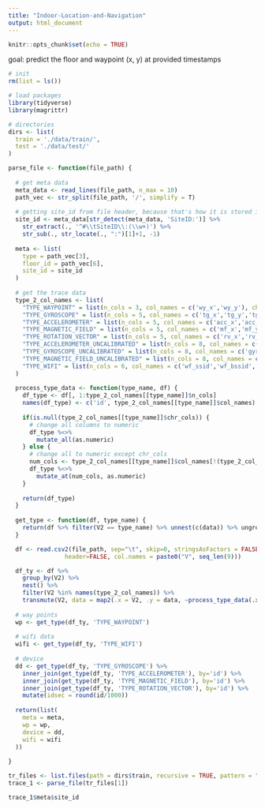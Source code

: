 ```yaml
---
title: "Indoor-Location-and-Navigation"
output: html_document
---
```


```r
knitr::opts_chunk$set(echo = TRUE)
```

goal: predict the floor and waypoint (x, y) at provided timestamps

```r
# init 
rm(list = ls())

# load packages
library(tidyverse)
library(magrittr)

# directories
dirs <- list(
  train = './data/train/',
  test = './data/test/'
)

```

```r
parse_file <- function(file_path) {
  
  # get meta data
  meta_data <- read_lines(file_path, n_max = 10)
  path_vec <- str_split(file_path, '/', simplify = T)
  
  # getting site_id from file header, because that's how it is stored in the test set
  site_id <- meta_data[str_detect(meta_data, 'SiteID:')] %>%
    str_extract(., '^#\\tSiteID\\:(\\w+)') %>%
    str_sub(., str_locate(., ":")[1]+1, -1)
  
  meta <- list(
    type = path_vec[3],
    floor_id = path_vec[6],
    site_id = site_id
  )
  
  # get the trace data 
  type_2_col_names <- list(
    "TYPE_WAYPOINT" = list(n_cols = 3, col_names = c('wy_x','wy_y'), chr_cols = NULL),
    "TYPE_GYROSCOPE" = list(n_cols = 5, col_names = c('tg_x','tg_y','tg_z','tg_a'), chr_cols = NULL),
    "TYPE_ACCELEROMETER" = list(n_cols = 5, col_names = c('acc_x','acc_y','acc_z','acc_a'), chr_cols = NULL),
    "TYPE_MAGNETIC_FIELD" = list(n_cols = 5, col_names = c('mf_x','mf_y','mf_z','mf_a'), chr_cols = NULL),
    "TYPE_ROTATION_VECTOR" = list(n_cols = 5, col_names = c('rv_x','rv_y','rv_z','rv_a'), chr_cols = NULL),
    "TYPE_ACCELEROMETER_UNCALIBRATED" = list(n_cols = 8, col_names = c('accu_x','accu_y','accu_z','accu_x2','accu_y2','accu_z2','accu_a'), chr_cols = NULL),
    "TYPE_GYROSCOPE_UNCALIBRATED" = list(n_cols = 8, col_names = c('gyru_x','gyru_y','gyru_z','gyru_x2','gyru_y2','gyru_z2','gyru_a'), chr_cols = NULL),
    "TYPE_MAGNETIC_FIELD_UNCALIBRATED" = list(n_cols = 8, col_names = c('mfu_x','mfu_y','mfu_z','mfu_x2','mfu_y2','mfu_z2','mfu_a'), chr_cols = NULL),
    "TYPE_WIFI" = list(n_cols = 6, col_names = c('wf_ssid','wf_bssid','wf_rssi','wf_freq','wf_lst'), chr_cols = c('wf_ssid','wf_bssid'))
  )
  
  process_type_data <- function(type_name, df) {
    df_type <- df[, 1:type_2_col_names[[type_name]]$n_cols]
    names(df_type) <- c('id', type_2_col_names[[type_name]]$col_names)
    
    if(is.null(type_2_col_names[[type_name]]$chr_cols)) {
      # change all columns to numeric
      df_type %<>%
        mutate_all(as.numeric)
    } else {
      # change all to numeric except chr_cols
      num_cols <- type_2_col_names[[type_name]]$col_names[!(type_2_col_names[[type_name]]$col_names %in% type_2_col_names[[type_name]]$chr_cols)]
      df_type %<>%
        mutate_at(num_cols, as.numeric)
    }
    
    return(df_type)
  }
  
  get_type <- function(df, type_name) {
    return(df %>% filter(V2 == type_name) %>% unnest(c(data)) %>% ungroup %>% select(-V2))
  }

  df <- read.csv2(file_path, sep="\t", skip=0, stringsAsFactors = FALSE, comment.char = "#", 
                header=FALSE, col.names = paste0("V", seq_len(9)))

  df_ty <- df %>%
    group_by(V2) %>%
    nest() %>%
    filter(V2 %in% names(type_2_col_names)) %>%
    transmute(V2, data = map2(.x = V2, .y = data, ~process_type_data(.x , .y)))
  
  # way points
  wp <- get_type(df_ty, 'TYPE_WAYPOINT')
  
  # wifi data
  wifi <- get_type(df_ty, 'TYPE_WIFI')
  
  # device
  dd <- get_type(df_ty, 'TYPE_GYROSCOPE') %>%
    inner_join(get_type(df_ty, 'TYPE_ACCELEROMETER'), by='id') %>%
    inner_join(get_type(df_ty, 'TYPE_MAGNETIC_FIELD'), by='id') %>%
    inner_join(get_type(df_ty, 'TYPE_ROTATION_VECTOR'), by='id') %>%
    mutate(idsec = round(id/1000))
  
  return(list(
    meta = meta,
    wp = wp,
    device = dd, 
    wifi = wifi
  ))
  
}

tr_files <- list.files(path = dirs$train, recursive = TRUE, pattern = "\\.txt$", full.names = TRUE)
trace_1 <- parse_file(tr_files[1])

trace_1$meta$site_id

```


